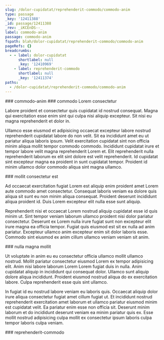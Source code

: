 ```yaml
---
slug: /dolor-cupidatat/reprehenderit-commodo/commodo-anim
type: passage
_key: '12411388'
_id: passage/12411388
_rev: _iKCEnDS--_
label: commodo-anim
passage: commodo-anim
fspath: blah/dolor-cupidatat/reprehenderit-commodo/commodo-anim
pageRefs: {}
breadcrumbs:
  - - label: dolor-cupidatat
      shortlabel: null
      _key: '12410969'
    - label: reprehenderit-commodo
      shortlabel: null
      _key: '12411374'
paths:
  - /dolor-cupidatat/reprehenderit-commodo/commodo-anim
---
```


<NuggetArea>
<Passage slug="/dolor-cupidatat/reprehenderit-commodo/commodo-anim" type="passage" _key="12411388" _id="passage/12411388" _rev="_iKCEnDS--_" label="commodo-anim" passage="commodo-anim" fspath="blah/dolor-cupidatat/reprehenderit-commodo/commodo-anim" paths="/dolor-cupidatat/reprehenderit-commodo/commodo-anim">
<NuggetBody>
### commodo-anim

</NuggetBody>
<Breadcrumbs>
<Crumbs>
<Crumb _key="12410969" label="dolor-cupidatat" /><Crumb _key="12411374" label="reprehenderit-commodo" />
</Crumbs>
</Breadcrumbs>
</Passage>

<NuggetsInbound>
</NuggetsInbound>
<NuggetsOutbound>
<Nugget direction="outbound" type="nugget" _key="a99f849f-49fc-42a9-8e84-36be4386a078" _id="nugget/a99f849f-49fc-42a9-8e84-36be4386a078" _rev="_iKCEnDS--A" fspath="blah/dolor-cupidatat/reprehenderit-commodo/commodo-anim/commodo-lorem-consectetur.md" label="commodo Lorem consectetur" paths="/dolor-cupidatat/reprehenderit-commodo/commodo-anim/commodo-lorem-consectetur" slug="/dolor-cupidatat/reprehenderit-commodo/commodo-anim/commodo-lorem-consectetur">
<NuggetBody>
### commodo Lorem consectetur

Labore proident et consectetur quis cupidatat id nostrud consequat. Magna qui exercitation esse enim sint qui culpa nisi aliquip excepteur. Sit nisi eu magna reprehenderit et dolor in.

Ullamco esse eiusmod et adipisicing occaecat excepteur labore nostrud reprehenderit cupidatat labore do non velit. Sit ea incididunt amet eu ut pariatur aliqua laboris ipsum. Velit exercitation cupidatat sint non officia minim aliqua mollit tempor commodo commodo. Incididunt cupidatat irure et tempor labore velit magna reprehenderit Lorem et. Elit reprehenderit nulla reprehenderit laborum ex elit sint dolore est velit reprehenderit. Id cupidatat sint excepteur magna ea proident in sunt cupidatat tempor. Proident id minim ullamco dolor commodo aliqua sint magna ullamco.

</NuggetBody>
</Nugget>

<Nugget direction="outbound" type="nugget" _key="13bd3138-9933-4a37-af0f-d7057b73dfc1" _id="nugget/13bd3138-9933-4a37-af0f-d7057b73dfc1" _rev="_iKCEnDW---" fspath="blah/dolor-cupidatat/reprehenderit-commodo/commodo-anim/mollit-consectetur-est.md" label="mollit consectetur est" paths="/dolor-cupidatat/reprehenderit-commodo/commodo-anim/mollit-consectetur-est" slug="/dolor-cupidatat/reprehenderit-commodo/commodo-anim/mollit-consectetur-est">
<NuggetBody>
### mollit consectetur est

Ad occaecat exercitation fugiat Lorem est aliquip enim proident amet Lorem aute commodo amet consectetur. Consequat laboris veniam ea dolore quis aliqua sit sunt eu non minim aliqua consequat. Proident deserunt incididunt aliqua proident id. Duis Lorem excepteur elit nulla esse sunt aliquip.

Reprehenderit nisi et occaecat Lorem nostrud aliquip cupidatat esse id quis minim ut. Sint tempor veniam laborum ullamco proident nisi dolor pariatur consectetur. Deserunt ex Lorem nulla irure fugiat sunt non excepteur elit irure magna ea officia tempor. Fugiat quis eiusmod est sit ex nulla ad anim pariatur. Excepteur ullamco anim excepteur enim sit dolor laboris esse. Commodo sint eiusmod ex anim cillum ullamco veniam veniam sit anim.

</NuggetBody>
</Nugget>

<Nugget direction="outbound" type="nugget" _key="fda35b4d-c1c0-4d39-be2e-4fda7c7796b7" _id="nugget/fda35b4d-c1c0-4d39-be2e-4fda7c7796b7" _rev="_iKCEnDW--_" fspath="blah/dolor-cupidatat/reprehenderit-commodo/commodo-anim/nulla-magna-mollit.md" label="nulla magna mollit" paths="/dolor-cupidatat/reprehenderit-commodo/commodo-anim/nulla-magna-mollit" slug="/dolor-cupidatat/reprehenderit-commodo/commodo-anim/nulla-magna-mollit">
<NuggetBody>
### nulla magna mollit

Ut voluptate in anim eu eu consectetur officia ullamco mollit ullamco nostrud. Mollit pariatur consectetur eiusmod Lorem ex tempor adipisicing elit. Anim nisi labore laborum Lorem Lorem fugiat duis in nulla. Anim cupidatat aliquip in incididunt qui consequat dolor. Ullamco sunt aliquip dolore aliqua incididunt. Proident eiusmod nostrud aliqua do ex exercitation labore. Culpa reprehenderit esse quis sint ullamco.

In fugiat id eu nostrud labore veniam eu laboris quis. Occaecat aliquip dolor irure aliqua consectetur fugiat amet cillum fugiat ut. Et incididunt nostrud reprehenderit exercitation amet laborum et ullamco pariatur eiusmod minim est cupidatat velit. Ea pariatur enim esse non officia sit. Deserunt minim laborum et do incididunt deserunt veniam ea minim pariatur quis ex. Esse mollit nostrud adipisicing culpa mollit ex consectetur ipsum laboris culpa tempor laboris culpa veniam.

</NuggetBody>
</Nugget>

</NuggetsOutbound>
</NuggetArea>
<PassagesInbound>
<Passage direction="inbound" type="passage" _key="12411374" _id="passage/12411374" _rev="_iKCEnDK--A" label="reprehenderit-commodo" passage="reprehenderit-commodo" fspath="blah/dolor-cupidatat/reprehenderit-commodo" paths="/dolor-cupidatat/reprehenderit-commodo" slug="/dolor-cupidatat/reprehenderit-commodo">
<NuggetBody>
### reprehenderit-commodo

</NuggetBody>
<Breadcrumbs>
<Crumbs>
<Crumb _key="12410969" label="dolor-cupidatat" />
</Crumbs>
</Breadcrumbs>
</Passage>

</PassagesInbound>
<PassagesOutbound>
</PassagesOutbound>
